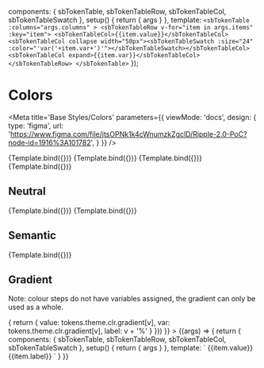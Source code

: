 
  components: { sbTokenTable, sbTokenTableRow, sbTokenTableCol, sbTokenTableSwatch },
  setup() {
    return {
      args
    }
  },
  template: `
    <sbTokenTable :columns="args.columns" >
      <sbTokenTableRow v-for="item in args.items" :key="item">
        <sbTokenTableCol>{{item.value}}</sbTokenTableCol>
        <sbTokenTableCol collapse width="50px"><sbTokenTableSwatch :size="24" :color="'var('+item.var+')'"></sbTokenTableSwatch></sbTokenTableCol>
        <sbTokenTableCol expand>{{item.var}}</sbTokenTableCol>
      </sbTokenTableRow>
    </sbTokenTable>
  `
});

# Colors

<Meta
  title='Base Styles/Colors'
  parameters={{
    viewMode: 'docs',
    design: {
      type: 'figma',
      url:
        'https://www.figma.com/file/jtsOPNk1k4cWnumzkZgclD/Ripple-2.0-PoC?node-id=1916%3A101782',
    }
  }}
/>


<Canvas columns={2}>
  <Story
    name="Primary"
    args={{
      columns: ['Primary'],
      items: getColorSwatchCollection('clr.primary')
    }}
  >
    {Template.bind({})}
  </Story>
  <Story
    name="Accent"
    args={{
      columns: ['Accent'],
      items: getColorSwatchCollection('clr.accent')
    }}
  >
    {Template.bind({})}
  </Story>
</Canvas>


<Canvas columns={2}>
  <Story
    name="Type"
    args={{
      columns: ['Type'],
      items: getColorSwatches([
        'clr.type.default',
        'clr.type.light',
        'clr.type.primary.contrast',
        'clr.type.accent.contrast'
      ])
    }}
  >
    {Template.bind({})}
  </Story>
  <Story
    name="Link"
    args={{
      columns: ['Link'],
      items: getColorSwatches([
        'clr.link',
        'clr.link-visited',
        'clr.focus'
      ])
    }}
  >
    {Template.bind({})}
  </Story>
</Canvas>

## Neutral

<Canvas>
  <Story
    name="Neutral"
    args={{
      columns: ['Neutrals'],
      items: getColorSwatchCollection('clr.neutral')
    }}
  >
    {Template.bind({})}
  </Story>
  <Story
    name="Helper"
    args={{
      columns: ['Helper'],
      items: getColorSwatches([
        'clr.light',
        'clr.dark',
      ])
    }}
  >
    {Template.bind({})}
  </Story>
</Canvas>

## Semantic

<Canvas>
  <Story
    name="Semantic"
    args={{
      columns: ['Semantic'],
      items: getColorSwatches([
        'clr.information._',
        'clr.information.light',
        'clr.information.dark',
        'clr.success._',
        'clr.success.light',
        'clr.success.dark',
        'clr.warning._',
        'clr.warning.light',
        'clr.warning.dark',
        'clr.error._',
        'clr.error.light',
        'clr.error.dark'
      ])
    }}
  >
    {Template.bind({})}
  </Story>
</Canvas>


## Gradient

Note: colour steps do not have variables assigned, the gradient can only be used as a whole.

<Canvas>
  <Story
    name="Gradient"
    args={{
      columns: ['Gradient'],
      items: [
        {
          value: '',
          bgvar: '--rpl-clr-gradient-horizontal',
          label: '--rpl-clr-gradient-horizontal'
        },
        {
          value: '',
          bgvar: '--rpl-clr-gradient-vertical',
          label: '--rpl-clr-gradient-vertical'
        }
      ].concat(Object.keys(tokens.theme.clr.gradient).map(v => {
        return {
          value: tokens.theme.clr.gradient[v],
          var: tokens.theme.clr.gradient[v],
          label: v + '%'
        }
      }))
    }}
  >
    {(args) => {
      return {
        components: { sbTokenTable, sbTokenTableRow, sbTokenTableCol, sbTokenTableSwatch },
        setup() { return { args } },
        template: `
    <sbTokenTable :columns="args.columns" >
      <sbTokenTableRow v-for="item in args.items" :key="item">
        <sbTokenTableCol>{{item.value}}</sbTokenTableCol>
        <sbTokenTableCol v-if="item.bgvar" collapse width="50px"><sbTokenTableSwatch :size="24" :style="'background: var('+item.bgvar+')'"></sbTokenTableSwatch></sbTokenTableCol>
        <sbTokenTableCol v-else collapse width="50px"><sbTokenTableSwatch :size="24" :style="'background: '+item.var+''"></sbTokenTableSwatch></sbTokenTableCol>
        <sbTokenTableCol expand>{{item.label}}</sbTokenTableCol>
      </sbTokenTableRow>
    </sbTokenTable>
        `
      }
    }}
  </Story>
</Canvas>
